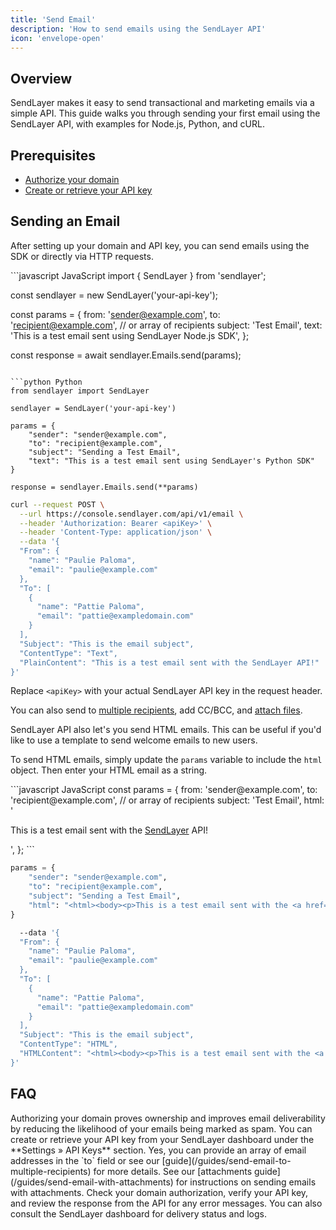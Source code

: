 ```yaml
---
title: 'Send Email'
description: 'How to send emails using the SendLayer API'
icon: 'envelope-open'
---
```


## Overview
SendLayer makes it easy to send transactional and marketing emails via a simple API. This guide walks you through sending your first email using the SendLayer API, with examples for Node.js, Python, and cURL.

## Prerequisites
- [Authorize your domain](https://sendlayer.com/docs/authorizing-your-domain/)
- [Create or retrieve your API key](https://sendlayer.com/docs/managing-api-keys/)

## Sending an Email
After setting up your domain and API key, you can send emails using the SDK or directly via HTTP requests.

<CodeGroup>
```javascript JavaScript
import { SendLayer } from 'sendlayer';

const sendlayer = new SendLayer('your-api-key');

const params = {
  from: 'sender@example.com',
  to: 'recipient@example.com', // or array of recipients
  subject: 'Test Email',
  text: 'This is a test email sent using SendLayer Node.js SDK',
};

const response = await sendlayer.Emails.send(params);
```

```python Python
from sendlayer import SendLayer

sendlayer = SendLayer('your-api-key')

params = {
    "sender": "sender@example.com",
    "to": "recipient@example.com",
    "subject": "Sending a Test Email",
    "text": "This is a test email sent using SendLayer's Python SDK" 
}

response = sendlayer.Emails.send(**params)
```

```bash cURL
curl --request POST \
  --url https://console.sendlayer.com/api/v1/email \
  --header 'Authorization: Bearer <apiKey>' \
  --header 'Content-Type: application/json' \
  --data '{
  "From": {
    "name": "Paulie Paloma",
    "email": "paulie@example.com"
  },
  "To": [
    {
      "name": "Pattie Paloma",
      "email": "pattie@exampledomain.com"
    }
  ],
  "Subject": "This is the email subject",
  "ContentType": "Text",
  "PlainContent": "This is a test email sent with the SendLayer API!"
}'
```
</CodeGroup>

<Warning>Replace `<apiKey>` with your actual SendLayer API key in the request header.</Warning>

You can also send to [multiple recipients](/guides/send-email-to-multiple-recipients), add CC/BCC, and [attach files](/guides/send-email-with-attachments).

SendLayer API also let's you send HTML emails. This can be useful if you'd like to use a template to send welcome emails to new users. 

To send HTML emails, simply update the `params` variable to include the `html` object. Then enter your HTML email as a string.

<CodeGroup>
```javascript JavaScript
const params = {
  from: 'sender@example.com',
  to: 'recipient@example.com', // or array of recipients
  subject: 'Test Email',
  html: '<html><body><p>This is a test email sent with the <a href=\"https://sendlayer.com\">SendLayer</a> API!</p></body></html>',
};
```

```python Python
params = {
    "sender": "sender@example.com",
    "to": "recipient@example.com",
    "subject": "Sending a Test Email",
    "html": "<html><body><p>This is a test email sent with the <a href=\"https://sendlayer.com\">SendLayer</a> API!</p></body></html>" 
}
```

```bash cURL
  --data '{
  "From": {
    "name": "Paulie Paloma",
    "email": "paulie@example.com"
  },
  "To": [
    {
      "name": "Pattie Paloma",
      "email": "pattie@exampledomain.com"
    }
  ],
  "Subject": "This is the email subject",
  "ContentType": "HTML",
  "HTMLContent": "<html><body><p>This is a test email sent with the <a href=\"https://sendlayer.com\">SendLayer</a> API!</p></body></html>"
}'
```
</CodeGroup>


## FAQ
<AccordionGroup>
  <Accordion title="Why do I need to authorize my domain?">
    Authorizing your domain proves ownership and improves email deliverability by reducing the likelihood of your emails being marked as spam.
  </Accordion>
  <Accordion title="Where do I find my API key?">
    You can create or retrieve your API key from your SendLayer dashboard under the **Settings » API Keys** section.
  </Accordion>
  <Accordion title="Can I send emails to multiple recipients?">
    Yes, you can provide an array of email addresses in the `to` field or see our [guide](/guides/send-email-to-multiple-recipients) for more details.
  </Accordion>
  <Accordion title="How do I attach files to my email?">
    See our [attachments guide](/guides/send-email-with-attachments) for instructions on sending emails with attachments.
  </Accordion>
  <Accordion title="What should I do if my email is not delivered?">
    Check your domain authorization, verify your API key, and review the response from the API for any error messages. You can also consult the SendLayer dashboard for delivery status and logs.
  </Accordion>
</AccordionGroup>
